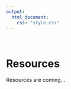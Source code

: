 ```yaml
---
output:
  html_document:
    css: "style.css"
---
```


&nbsp;
&nbsp;
&nbsp;
&nbsp;
&nbsp;
&nbsp;

# Resources

 Resources are coming...


